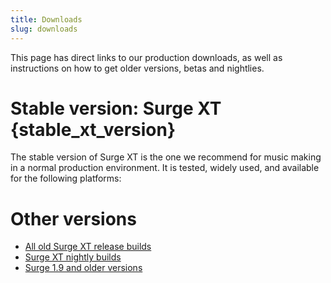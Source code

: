 ```yaml
---
title: Downloads
slug: downloads
---
```



This page has direct links to our production downloads, as well as instructions on how to get older
versions, betas and nightlies.

# Stable version: Surge XT {stable_xt_version}

The stable version of Surge XT is the one we recommend for music making in a normal production environment.
It is tested, widely used, and available for the following platforms:

<Downloads />

# Other versions

- [All old Surge XT release builds](https://github.com/surge-synthesizer/releases-xt/tags)
- [Surge XT nightly builds](/nightly_XT)
- [Surge 1.9 and older versions](https://github.com/surge-synthesizer/releases/tags)
